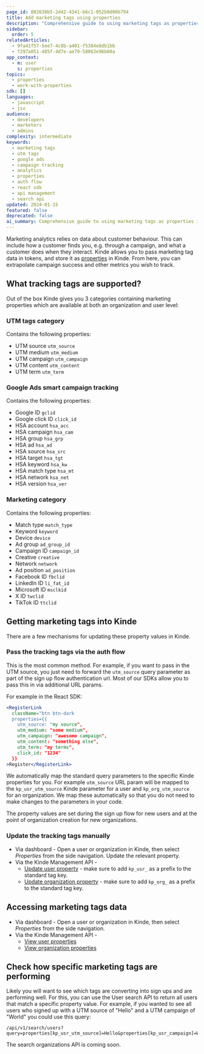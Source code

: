 ```yaml
---
page_id: 802630b5-2d42-4341-b6c1-052b0d06b794
title: Add marketing tags using properties
description: "Comprehensive guide to using marketing tags as properties in Kinde including UTM tracking, Google Ads integration, and campaign analytics implementation"
sidebar:
  order: 5
relatedArticles:
  - 9fa41f57-5ee7-4c8b-a401-f5384e8db1bb
  - f297a051-485f-4d7e-ae70-58063e96b60a
app_context:
  - m: user
    s: properties
topics:
  - properties
  - work-with-properties
sdk: []
languages:
  - javascript
  - jsx
audience:
  - developers
  - marketers
  - admins
complexity: intermediate
keywords:
  - marketing tags
  - utm tags
  - google ads
  - campaign tracking
  - analytics
  - properties
  - auth flow
  - react sdk
  - api management
  - search api
updated: 2024-01-15
featured: false
deprecated: false
ai_summary: Comprehensive guide to using marketing tags as properties in Kinde including UTM tracking, Google Ads integration, and campaign analytics implementation.
---
```


Marketing analytics relies on data about customer behaviour. This can include how a customer finds you, e.g. through a campaign, and what a customer does when they interact. Kinde allows you to pass marketing tag data in tokens, and store it as [properties](/properties/about-properties/) in Kinde. From here, you can extrapolate campaign success and other metrics you wish to track.

## What tracking tags are supported?

Out of the box Kinde gives you 3 categories containing marketing properties which are available at both an organization and user level:

### UTM tags category

Contains the following properties:

* UTM source `utm_source`
* UTM medium `utm_medium`
* UTM campaign `utm_campaign`
* UTM content `utm_content`
* UTM term `utm_term`

### Google Ads smart campaign tracking

Contains the following properties:

* Google ID `gclid`
* Google click ID `click_id`
* HSA account `hsa_acc`
* HSA campaign `hsa_cam`
* HSA group `hsa_grp`
* HSA ad `hsa_ad`
* HSA source `hsa_src`
* HSA target `hsa_tgt`
* HSA keyword `hsa_kw`
* HSA match type `hsa_mt`
* HSA network `hsa_net`
* HSA version `hsa_ver`

### Marketing category

Contains the following properties:

* Match type `match_type`
* Keyword `keyword`
* Device `device`
* Ad group `ad_group_id`
* Campaign ID `campaign_id`
* Creative `creative`
* Network `network`
* Ad position `ad_position`
* Facebook ID `fbclid`
* LinkedIn ID `li_fat_id`
* Microsoft ID `msclkid`
* X ID `twclid`
* TikTok ID `ttclid`

## Getting marketing tags into Kinde

There are a few mechanisms for updating these property values in Kinde.

### Pass the tracking tags via the auth flow

This is the most common method. For example, if you want to pass in the UTM source, you just need to forward the `utm_source` query parameter as part of the sign up flow authentication url. Most of our SDKs allow you to pass this in via additional URL params. 

For example in the React SDK:

```jsx
<RegisterLink
  className="btn btn-dark
  properties={{
    utm_source: "my source",
    utm_medium: "some medium",
    utm_campaign: "awesome campaign",
    utm_content: "something else",
    utm_term: "my terms",
    click_id: "1234"
  }}
>Register</RegisterLink>
```

We automatically map the standard query parameters to the specific Kinde properties for you. For example `utm_source` URL param will be mapped to the `kp_usr_utm_source` Kinde parameter for a user and `kp_org_utm_source` for an organization. We map these automatically so that you do not need to make changes to the parameters in your code.

The property values are set during the sign up flow for new users and at the point of organization creation for new organizations. 

### Update the tracking tags manually

* Via dashboard - Open a user or organization in Kinde, then select *Properties* from the side navigation. Update the relevant property.
* Via the Kinde Management API - 
    * [Update user property](https://docs.kinde.com/kinde-apis/management/#tag/users/put/api/v1/users/{user_id}/properties/{property_key}) - make sure to add `kp_usr_` as a prefix to the standard tag key.
    * [Update organization property](https://docs.kinde.com/kinde-apis/management/#tag/organizations/put/api/v1/organizations/{org_code}/properties/{property_key}) - make sure to add `kp_org_` as a prefix to the standard tag key.

## Accessing marketing tags data

* Via dashboard - Open a user or organization in Kinde, then select *Properties* from the side navigation.
* Via the Kinde Management API -
    * [View user properties](https://docs.kinde.com/kinde-apis/management/#tag/users/get/api/v1/users/{user_id}/properties)
    * [View organization properties](https://docs.kinde.com/kinde-apis/management/#tag/organizations/get/api/v1/organizations/{org_code}/properties) 

## Check how specific marketing tags are performing
    
Likely you will want to see which tags are converting into sign ups and are performing well. For this, you can use the User search API to return all users that match a specific property value. For example, if you wanted to see all users who signed up with a UTM source of "Hello" and a UTM campaign of "World" you could use this query:

```
/api/v1/search/users?query=properties[kp_usr_utm_source]=Hello&properties[kp_usr_campaign]=World
```

The search organizations API is coming soon.